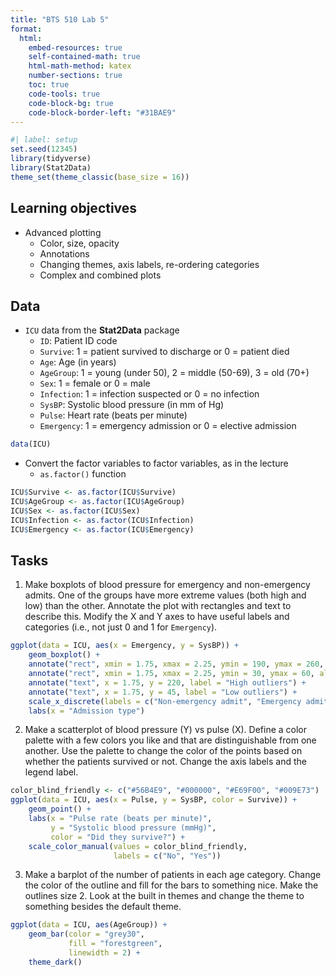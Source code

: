 ```yaml
---
title: "BTS 510 Lab 5"
format:
  html:
    embed-resources: true
    self-contained-math: true
    html-math-method: katex
    number-sections: true
    toc: true
    code-tools: true
    code-block-bg: true
    code-block-border-left: "#31BAE9"
---
```


```r
#| label: setup
set.seed(12345)
library(tidyverse)
library(Stat2Data)
theme_set(theme_classic(base_size = 16))
```

## Learning objectives

* Advanced plotting
  * Color, size, opacity
  * Annotations
  * Changing themes, axis labels, re-ordering categories
  * Complex and combined plots 

## Data 

* `ICU` data from the **Stat2Data** package
  * `ID`: Patient ID code
  * `Survive`: 1 = patient survived to discharge or 0 = patient died
  * `Age`: Age (in years)
  * `AgeGroup`: 1 = young (under 50), 2 = middle (50-69), 3 = old (70+)
  * `Sex`: 1 = female or 0 = male
  * `Infection`: 1 = infection suspected or 0 = no infection
  * `SysBP`: Systolic blood pressure (in mm of Hg)
  * `Pulse`: Heart rate (beats per minute)
  * `Emergency`: 1 = emergency admission or 0 = elective admission

```r
data(ICU)
```

* Convert the factor variables to factor variables, as in the lecture
  * `as.factor()` function

```r
ICU$Survive <- as.factor(ICU$Survive)
ICU$AgeGroup <- as.factor(ICU$AgeGroup)
ICU$Sex <- as.factor(ICU$Sex)
ICU$Infection <- as.factor(ICU$Infection)
ICU$Emergency <- as.factor(ICU$Emergency)
```

## Tasks

1. Make boxplots of blood pressure for emergency and non-emergency admits. One of the groups have more extreme values (both high and low) than the other. Annotate the plot with rectangles and text to describe this. Modify the X and Y axes to have useful labels and categories (i.e., not just 0 and 1 for `Emergency`).

```r
ggplot(data = ICU, aes(x = Emergency, y = SysBP)) +
    geom_boxplot() +
    annotate("rect", xmin = 1.75, xmax = 2.25, ymin = 190, ymax = 260, alpha = 0.3) +
    annotate("rect", xmin = 1.75, xmax = 2.25, ymin = 30, ymax = 60, alpha = 0.3) +
    annotate("text", x = 1.75, y = 220, label = "High outliers") +
    annotate("text", x = 1.75, y = 45, label = "Low outliers") +
    scale_x_discrete(labels = c("Non-emergency admit", "Emergency admit")) +
    labs(x = "Admission type")
```


2. Make a scatterplot of blood pressure (Y) vs pulse (X). Define a color palette with a few colors you like and that are distinguishable from one another. Use the palette to change the color of the points based on whether the patients survived or not. Change the axis labels and the legend label.

```r
color_blind_friendly <- c("#56B4E9", "#000000", "#E69F00", "#009E73")
ggplot(data = ICU, aes(x = Pulse, y = SysBP, color = Survive)) +
    geom_point() +
    labs(x = "Pulse rate (beats per minute)",
         y = "Systolic blood pressure (mmHg)",
         color = "Did they survive?") +
    scale_color_manual(values = color_blind_friendly, 
                       labels = c("No", "Yes"))
```


3. Make a barplot of the number of patients in each age category. Change the color of the outline and fill for the bars to something nice. Make the outlines size 2. Look at the built in themes and change the theme to something besides the default theme.

```r
ggplot(data = ICU, aes(AgeGroup)) +
    geom_bar(color = "grey30", 
             fill = "forestgreen", 
             linewidth = 2) +
    theme_dark()
```


